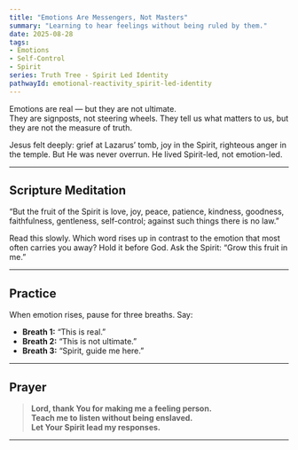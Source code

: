 ```yaml
---
title: "Emotions Are Messengers, Not Masters"
summary: "Learning to hear feelings without being ruled by them."
date: 2025-08-28
tags:
- Emotions
- Self-Control
- Spirit
series: Truth Tree - Spirit Led Identity
pathwayId: emotional-reactivity_spirit-led-identity
---
```



Emotions are real — but they are not ultimate.  
They are signposts, not steering wheels. They tell us what matters to us, but they are not the measure of truth.  

Jesus felt deeply: grief at Lazarus’ tomb, joy in the Spirit, righteous anger in the temple. But He was never overrun. He lived Spirit-led, not emotion-led.

---

## Scripture Meditation

<Scripture refText="Galatians 5:22–23">
  “But the fruit of the Spirit is love, joy, peace, patience, kindness, goodness, faithfulness, gentleness, self-control; against such things there is no law.”
</Scripture>

Read this slowly. Which word rises up in contrast to the emotion that most often carries you away? Hold it before God. Ask the Spirit: “Grow this fruit in me.”

---

## Practice

When emotion rises, pause for three breaths. Say:  
- **Breath 1:** “This is real.”  
- **Breath 2:** “This is not ultimate.”  
- **Breath 3:** “Spirit, guide me here.”  

---

## Prayer

> **Lord, thank You for making me a feeling person.  
> Teach me to listen without being enslaved.  
> Let Your Spirit lead my responses.**  

---

